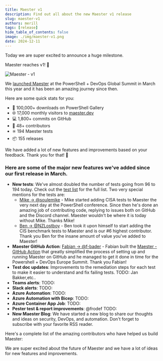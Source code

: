 ```yaml
---
title: Maester v1
description: Find out all about the new Maester v1 release
slug: maester-v1
authors: merill
tags: [release]
hide_table_of_contents: false
image: ./img/maester-v1.png
date: 2024-12-11
---
```


Today we are super excited to announce a huge milestone.

Maester reaches v1! 🎉

![Maester - v1](./img/maester-v1.png)


<!-- truncate -->

We [launched Maester](https://www.youtube.com/watch?v=xfs02tjSU24) at the PowerShell + DevOps Global Summit in March this year and it has been an amazing journey since then.

Here are some quick stats for you:
* 🚀 100,000+ downloads on PowerShell Gallery
* 🌐 17,000 monthly visitors to [maester.dev](https://maester.dev)
* 💻 1,800+ commits on GitHub
* 🤝 48+ contributors
* ✳️ 194 Maester tests
* 📦 155 releases

We have added a lot of new features and improvements based on your feedback. Thank you for that! 🙏

### Here are some of the major new features we've added since our first release in March.


* **New tests**: We've almost doubled the number of tests going from 96 to 194 today. Check out the [test list](https://github.com/maester365/maester/blob/main/docs/tests.md) for the full list. Two very special mentions for the tests are:
  * [Mike → @soulemike](https://github.com/soulemike) - Mike started adding CISA tests to Maester the very next day at the PowerShell conference. Since then he's done an amazing job of contributing code, replying to issues both on GitHub and the Discord channel. Maester wouldn't be where it is today without Mike. Thanks Mike!
  * [Ben → @NZLostboy](https://github.com/NZLostboy) - Ben took it upon himself to start adding the CIS benchmark tests to Maester and is our #6 highest contributor. Thank you Ben for the insane amount of value you've added to Maester!
* **Maester GitHub Action**: [Fabian → @f-bader](https://github.com/f-bader) - Fabian built the [Maester - GitHub Action](https://github.com/marketplace/actions/maester-action) that greatly simplified the process of setting up and running Maester on GitHub and he managed to get it done in time for the Powershell + DevOps Europe Summit. Thank you Fabian!
* **Test doc updates**: Improvements to the remediation steps for each test to make it easier to understand and fix failing tests. TODO: Jan Bakker,etc..
* **Teams alerts**: TODO:
* **Slack alerts**: TODO:
* **Azure Automation**: TODO:
* **Azure Automation with Bicep**: TODO:
* **Azure Container App Job**: TODO:
* **Pester test & report improvements**: @frodef TODO:
* **New Maester Blog**: We have started a new blog to share our thoughts and ideas on security, DevOps, and automation. Don't forget to subscribe with your favorite RSS reader.

Here's a complete list of the amazing contributors who have helped us build Maester:


We are super excited about the future of Maester and we have a lot of ideas for new features and improvements.
